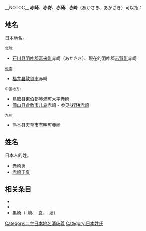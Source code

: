 __NOTOC__
'''赤崎'''、'''赤嵜'''、'''赤碕'''、'''赤﨑'''（あかさき、あかざき）可以指：
== 地名 ==
日本地名。
; <small>北陸</small>:
* [[石川县|石川县]][[羽咋郡|羽咋郡]][[富来町|富来町]]赤崎（あかさき）、現在的羽咋郡[[志賀町|志賀町]]赤崎
; <small>[[嶺南|嶺南]]</small>:
* [[福井县|福井县]][[敦賀市|敦賀市]]赤崎
; <small>中国地方</small>:
* [[鳥取县|鳥取县]][[東伯郡|東伯郡]][[琴浦町|琴浦町]]大字赤碕
* [[岡山县|岡山县]][[倉敷市|倉敷市]][[儿岛|儿岛]]赤崎 - 参见[[味野#赤崎|味野#赤崎]]
; <small>九州</small>:
* [[熊本县|熊本县]][[天草市|天草市]][[有明町_(熊本县)|有明町]]赤崎

== 姓名 ==
日本人的姓。
* [[赤崎勇|赤崎勇]]
* [[赤崎千夏|赤崎千夏]]

== 相关条目 ==
* {{Lookfrom|赤崎}} 
*  {{Lookfrom|赤碕}} 
* [[黒崎|黒崎]]（-[[黒﨑|﨑]]、-[[黒嵜|嵜]]、-[[黒埼|埼]]）

{{Geodis}}
{{默认排序:Akasaki}}
[[Category:二字日本地名消歧義|Category:二字日本地名消歧義]]
[[Category:日本姓氏|Category:日本姓氏]]